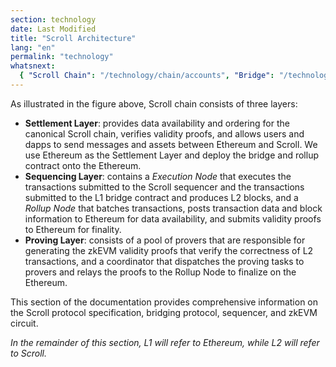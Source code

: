 ```yaml
---
section: technology
date: Last Modified
title: "Scroll Architecture"
lang: "en"
permalink: "technology"
whatsnext:
  { "Scroll Chain": "/technology/chain/accounts", "Bridge": "/technology/bridge/cross-domain-messaging", "Sequencer": "/technology/sequencer/execution-node", "zkEVM": "/technology/zkevm/zkevm-overview" }
---
```



<ClickToZoom src={Architecture} alt="Architecture" />

As illustrated in the figure above, Scroll chain consists of three layers:

- **Settlement Layer**: provides data availability and ordering for the canonical Scroll chain, verifies  validity proofs, and allows users and dapps to send messages and assets between Ethereum and Scroll. We use Ethereum as the Settlement Layer and deploy the bridge and rollup contract onto the Ethereum.
- **Sequencing Layer**: contains a *Execution Node* that executes the transactions submitted to the Scroll sequencer and the transactions submitted to the L1 bridge contract and produces L2 blocks, and a *Rollup Node* that batches transactions, posts transaction data and block information to Ethereum for data availability, and submits validity proofs to Ethereum for finality.
- **Proving Layer**: consists of a pool of provers that are responsible for generating the zkEVM validity proofs that verify the correctness of L2 transactions, and a coordinator that dispatches the proving tasks to provers and relays the proofs to the Rollup Node to finalize on the Ethereum.

This section of the documentation provides comprehensive information on the Scroll protocol specification, bridging protocol, sequencer, and zkEVM circuit.

*In the remainder of this section, L1 will refer to Ethereum, while L2 will refer to Scroll.*
